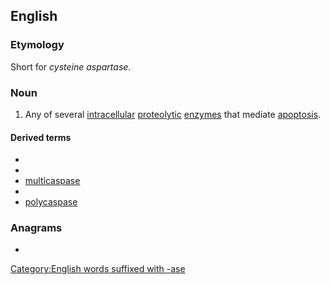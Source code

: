 ==English==

===Etymology===
Short for ''cysteine aspartase''.

===Noun===
{{wikipedia}}
{{en-noun}}

# {{lb|en|enzyme}} Any of several [[intracellular]] [[proteolytic]] [[enzyme]]s that mediate [[apoptosis]].

====Derived terms====
* {{l|en|anticaspase}}
* {{l|en|metacaspase}}
* [[multicaspase]]
* {{l|en|paracaspase}}
* [[polycaspase]]

===Anagrams===
* {{anagrams|en|a=aacepss|sea caps}}

[[Category:English words suffixed with -ase]]